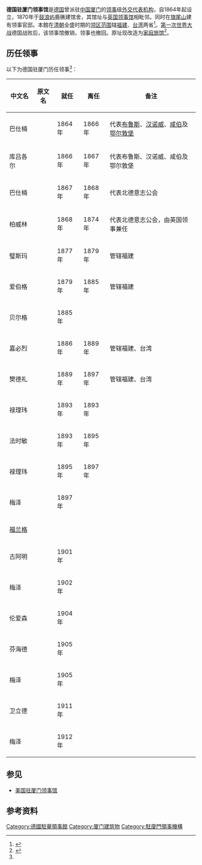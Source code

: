 {{Infobox diplomatic mission
| name= 德国驻厦门领事馆<br><small>{{lang|de|Deutsches Konsulat Amoy}}</small>
| image=
| caption=
| width=
| open = 1870年
| close = 1912年
| address = [[鼓浪屿|鼓浪屿]]鹿礁路12号
| location= {{flag|QING}}[[厦门|厦门]]
| department= {{flagicon|Germany|empire}} [[德國外交部|德國外交部]]
}}
'''德国驻厦门领事馆'''是[[德国|德国]]曾派驻[[中国|中国]][[厦门|厦门]]的[[领事|领事]]级[[外交代表机构|外交代表机构]]，自1864年起设立，1870年于[[鼓浪屿|鼓浪屿]]鹿礁建馆舍，其馆址与[[英国领事馆|英国领事馆]]相毗邻。同时在[[旗尾山|旗尾山]]建有领事官邸。本館在[[清朝|清朝]]全盛时期的[[領事區|领区范围]]辖[[福建|福建]]、[[福建臺灣省|台湾]]两省<ref name="福建省情资料库">{{cite web|url=http://www.fjsq.gov.cn/showtext.asp?ToBook=146&index=12&|title=外国驻闽机构|publisher=福建省情资料库|accessdate=2015-04-01|archive-url=https://archive.today/20150402113854/http://www.fjsq.gov.cn/showtext.asp?ToBook=146&index=12&|archive-date=2015-04-02|dead-url=yes}}</ref>。[[第一次世界大战|第一次世界大战]]德国战败后，该领事馆撤销，领事也撤回。原址现改造为[[民宿|家庭旅馆]]<ref>{{cite web|url=http://www.laoren.com/lrbly/lyzx/2013-12-24/266030.shtml|title=漫步鼓浪屿 鼓浪屿特色小店介绍|publisher=枫网|date=2013-12-24|accessdate=2015-04-01|archive-date=2015-04-02|archive-url=https://web.archive.org/web/20150402170614/http://www.laoren.com/lrbly/lyzx/2013-12-24/266030.shtml|dead-url=no}}</ref>。

==历任领事==
以下为德国驻厦门历任领事<ref name="福建省情资料库"/>：
{| class="wikitable" 
|- 
! 中文名
! 原文名
! 就任
! 离任
! 备注
|-
| 巴仕楠 || {{lang|de|Charles Julius Pasedag}} || 1864年 || 1866年 || 代表[[普鲁士|布鲁斯]]、[[汉诺威|汉诺威]]、[[汉堡|咸伯]]及[[奥尔登堡|鄂尔敦堡]]
|-
| 库吕各尔 || {{lang|de|Caesar Krüger}} || 1866年 || 1867年|| 代表布鲁斯、汉诺威、咸伯及鄂尔敦堡
|-
| 巴仕楠 || {{lang|de|Charles Julius Pasedag}} || 1867年 || 1868年 || 代表北德意志公会
|-
| 柏威林 || {{lang|en|William Henry Pedder}} || 1868年 || 1874年 || 代表北德意志公会，由英国领事兼任
|-
| 璧斯玛 || {{lang|de|C. von Bismarck}} || 1877年 || 1879年 || 管辖福建
|-
| 爱伯格 || {{lang|de|von Ajchberger}} || 1879年 || 1885年 || 管辖福建
|-
| 贝尔格 ||  || 1885年 ||  || 
|-
| 嘉必烈 || {{lang|de|Dr. jur. H. Gabriel}} || 1886年 || 1889年 || 管辖福建、台湾
|-
| 樊德礼 || {{lang|de|Ch. Feindel}} || 1889年 || 1897年 || 管辖福建、台湾
|-
| 禄理玮 ||  || 1893年 || 1893年 || 
|-
| 法时敏 || {{lang|de|H．von Varchmin}} || 1893年 || 1895年 || 
|-
| 禄理玮 ||  || 1895年 || 1897年 || 
|-
| 梅泽 || {{lang|de|Dr. C. Merz}} || 1897年 ||  || 
|-
| [[福兰格|福兰格]] ||  ||  ||  || 
|-
| 古阿明 ||  || 1901年 ||  || 
|-
| 梅泽 || {{lang|de|Dr. C. Merz}} || 1902年 ||  || 
|-
| 伦爱森 ||  || 1904年 ||  || 
|-
| 芬海德 ||  || 1905年 ||  || 
|-
| 梅泽 || {{lang|de|Dr. C. Merz}} || 1905年 ||  || 
|-
| 卫立德 ||  || 1911年 ||  || 
|-
| 梅泽 || {{lang|de|Dr. C. Merz}} || 1912年 ||  || 
|}

==参见==
* [[美国驻厦门领事馆|美国驻厦门领事馆]]

==参考资料==
{{portal box|國際關係|德國|福建}}
{{reflist}}

{{德國駐外機構}}
{{中德关系}}

[[Category:德國駐華領事館|Category:德國駐華領事館]]
[[Category:厦门建筑物|Category:厦门建筑物]]
[[Category:駐廈門領事機構|Category:駐廈門領事機構]]